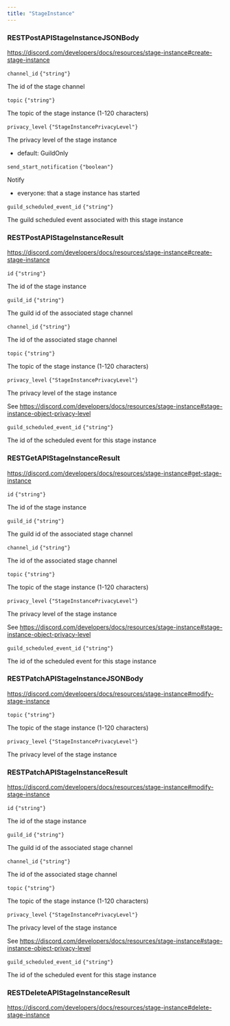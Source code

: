 ```yaml
---
title: "StageInstance"
---
```

                 
### RESTPostAPIStageInstanceJSONBody

https://discord.com/developers/docs/resources/stage-instance#create-stage-instance

<div className='*:border-b [&>*:last-child]:border-b-0'><div className='text-sm text-fd-muted-foreground py-4'>

<div className="flex flex-row items-center gap-4">
  <code className="text-sm">channel_id</code>
  <code className="text-fd-muted-foreground">{"string"}</code>
</div>

The id of the stage channel



</div>
<div className='text-sm text-fd-muted-foreground py-4'>

<div className="flex flex-row items-center gap-4">
  <code className="text-sm">topic</code>
  <code className="text-fd-muted-foreground">{"string"}</code>
</div>

The topic of the stage instance (1-120 characters)



</div>
<div className='text-sm text-fd-muted-foreground py-4'>

<div className="flex flex-row items-center gap-4">
  <code className="text-sm">privacy_level</code>
  <code className="text-fd-muted-foreground">{"StageInstancePrivacyLevel"}</code>
</div>

The privacy level of the stage instance

- default:
GuildOnly

</div>
<div className='text-sm text-fd-muted-foreground py-4'>

<div className="flex flex-row items-center gap-4">
  <code className="text-sm">send_start_notification</code>
  <code className="text-fd-muted-foreground">{"boolean"}</code>
</div>

Notify

- everyone:
that a stage instance has started

</div>
<div className='text-sm text-fd-muted-foreground py-4'>

<div className="flex flex-row items-center gap-4">
  <code className="text-sm">guild_scheduled_event_id</code>
  <code className="text-fd-muted-foreground">{"string"}</code>
</div>

The guild scheduled event associated with this stage instance



</div></div>

### RESTPostAPIStageInstanceResult

https://discord.com/developers/docs/resources/stage-instance#create-stage-instance

<div className='*:border-b [&>*:last-child]:border-b-0'><div className='text-sm text-fd-muted-foreground py-4'>

<div className="flex flex-row items-center gap-4">
  <code className="text-sm">id</code>
  <code className="text-fd-muted-foreground">{"string"}</code>
</div>

The id of the stage instance



</div>
<div className='text-sm text-fd-muted-foreground py-4'>

<div className="flex flex-row items-center gap-4">
  <code className="text-sm">guild_id</code>
  <code className="text-fd-muted-foreground">{"string"}</code>
</div>

The guild id of the associated stage channel



</div>
<div className='text-sm text-fd-muted-foreground py-4'>

<div className="flex flex-row items-center gap-4">
  <code className="text-sm">channel_id</code>
  <code className="text-fd-muted-foreground">{"string"}</code>
</div>

The id of the associated stage channel



</div>
<div className='text-sm text-fd-muted-foreground py-4'>

<div className="flex flex-row items-center gap-4">
  <code className="text-sm">topic</code>
  <code className="text-fd-muted-foreground">{"string"}</code>
</div>

The topic of the stage instance (1-120 characters)



</div>
<div className='text-sm text-fd-muted-foreground py-4'>

<div className="flex flex-row items-center gap-4">
  <code className="text-sm">privacy_level</code>
  <code className="text-fd-muted-foreground">{"StageInstancePrivacyLevel"}</code>
</div>

The privacy level of the stage instance

See https://discord.com/developers/docs/resources/stage-instance#stage-instance-object-privacy-level



</div>
<div className='text-sm text-fd-muted-foreground py-4'>

<div className="flex flex-row items-center gap-4">
  <code className="text-sm">guild_scheduled_event_id</code>
  <code className="text-fd-muted-foreground">{"string"}</code>
</div>

The id of the scheduled event for this stage instance



</div></div>

### RESTGetAPIStageInstanceResult

https://discord.com/developers/docs/resources/stage-instance#get-stage-instance

<div className='*:border-b [&>*:last-child]:border-b-0'><div className='text-sm text-fd-muted-foreground py-4'>

<div className="flex flex-row items-center gap-4">
  <code className="text-sm">id</code>
  <code className="text-fd-muted-foreground">{"string"}</code>
</div>

The id of the stage instance



</div>
<div className='text-sm text-fd-muted-foreground py-4'>

<div className="flex flex-row items-center gap-4">
  <code className="text-sm">guild_id</code>
  <code className="text-fd-muted-foreground">{"string"}</code>
</div>

The guild id of the associated stage channel



</div>
<div className='text-sm text-fd-muted-foreground py-4'>

<div className="flex flex-row items-center gap-4">
  <code className="text-sm">channel_id</code>
  <code className="text-fd-muted-foreground">{"string"}</code>
</div>

The id of the associated stage channel



</div>
<div className='text-sm text-fd-muted-foreground py-4'>

<div className="flex flex-row items-center gap-4">
  <code className="text-sm">topic</code>
  <code className="text-fd-muted-foreground">{"string"}</code>
</div>

The topic of the stage instance (1-120 characters)



</div>
<div className='text-sm text-fd-muted-foreground py-4'>

<div className="flex flex-row items-center gap-4">
  <code className="text-sm">privacy_level</code>
  <code className="text-fd-muted-foreground">{"StageInstancePrivacyLevel"}</code>
</div>

The privacy level of the stage instance

See https://discord.com/developers/docs/resources/stage-instance#stage-instance-object-privacy-level



</div>
<div className='text-sm text-fd-muted-foreground py-4'>

<div className="flex flex-row items-center gap-4">
  <code className="text-sm">guild_scheduled_event_id</code>
  <code className="text-fd-muted-foreground">{"string"}</code>
</div>

The id of the scheduled event for this stage instance



</div></div>

### RESTPatchAPIStageInstanceJSONBody

https://discord.com/developers/docs/resources/stage-instance#modify-stage-instance

<div className='*:border-b [&>*:last-child]:border-b-0'><div className='text-sm text-fd-muted-foreground py-4'>

<div className="flex flex-row items-center gap-4">
  <code className="text-sm">topic</code>
  <code className="text-fd-muted-foreground">{"string"}</code>
</div>

The topic of the stage instance (1-120 characters)



</div>
<div className='text-sm text-fd-muted-foreground py-4'>

<div className="flex flex-row items-center gap-4">
  <code className="text-sm">privacy_level</code>
  <code className="text-fd-muted-foreground">{"StageInstancePrivacyLevel"}</code>
</div>

The privacy level of the stage instance



</div></div>

### RESTPatchAPIStageInstanceResult

https://discord.com/developers/docs/resources/stage-instance#modify-stage-instance

<div className='*:border-b [&>*:last-child]:border-b-0'><div className='text-sm text-fd-muted-foreground py-4'>

<div className="flex flex-row items-center gap-4">
  <code className="text-sm">id</code>
  <code className="text-fd-muted-foreground">{"string"}</code>
</div>

The id of the stage instance



</div>
<div className='text-sm text-fd-muted-foreground py-4'>

<div className="flex flex-row items-center gap-4">
  <code className="text-sm">guild_id</code>
  <code className="text-fd-muted-foreground">{"string"}</code>
</div>

The guild id of the associated stage channel



</div>
<div className='text-sm text-fd-muted-foreground py-4'>

<div className="flex flex-row items-center gap-4">
  <code className="text-sm">channel_id</code>
  <code className="text-fd-muted-foreground">{"string"}</code>
</div>

The id of the associated stage channel



</div>
<div className='text-sm text-fd-muted-foreground py-4'>

<div className="flex flex-row items-center gap-4">
  <code className="text-sm">topic</code>
  <code className="text-fd-muted-foreground">{"string"}</code>
</div>

The topic of the stage instance (1-120 characters)



</div>
<div className='text-sm text-fd-muted-foreground py-4'>

<div className="flex flex-row items-center gap-4">
  <code className="text-sm">privacy_level</code>
  <code className="text-fd-muted-foreground">{"StageInstancePrivacyLevel"}</code>
</div>

The privacy level of the stage instance

See https://discord.com/developers/docs/resources/stage-instance#stage-instance-object-privacy-level



</div>
<div className='text-sm text-fd-muted-foreground py-4'>

<div className="flex flex-row items-center gap-4">
  <code className="text-sm">guild_scheduled_event_id</code>
  <code className="text-fd-muted-foreground">{"string"}</code>
</div>

The id of the scheduled event for this stage instance



</div></div>

### RESTDeleteAPIStageInstanceResult

https://discord.com/developers/docs/resources/stage-instance#delete-stage-instance

<div className='*:border-b [&>*:last-child]:border-b-0'></div>